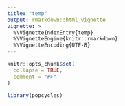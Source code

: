 ```yaml
---
title: "temp"
output: rmarkdown::html_vignette
vignette: >
  %\VignetteIndexEntry{temp}
  %\VignetteEngine{knitr::rmarkdown}
  %\VignetteEncoding{UTF-8}
---
```


```r
knitr::opts_chunk$set(
  collapse = TRUE,
  comment = "#>"
)
```

```r
library(popcycles)
```
